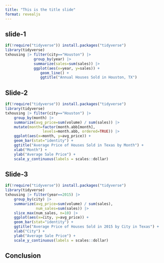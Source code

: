 ```yaml
---
title: "This is the title slide"
format: revealjs
---
```


## slide-1

``` r
if(!require("tidyverse")) install.packages("tidyverse")
library(tidyverse)
txhousing |> filter(city=="Houston") |> 
             group_by(year) |> 
             summarize(sales=sum(sales)) |> 
             ggplot(aes(x=year, y=sales)) + 
                geom_line() + 
                ggtitle("Annual Houses Sold in Houston, TX")
```

## Slide-2

``` r
if(!require("tidyverse")) install.packages("tidyverse")
library(tidyverse)
txhousing |> filter(city=="Houston") |> 
    group_by(month) |> 
    summarize(avg_price=sum(volume) / sum(sales)) |> 
    mutate(month=factor(month.abb[month], 
                 levels=month.abb, ordered=TRUE)) |>
    ggplot(aes(x=month, y=avg_price)) + 
    geom_bar(stat="identity") + 
    ggtitle("Average Price of Houses Sold in Texas by Month") + 
    xlab("Month") + 
    ylab("Average Sale Price") + 
    scale_y_continuous(labels = scales::dollar)
```

## Slide-3

``` r
if(!require("tidyverse")) install.packages("tidyverse")
library(tidyverse)
txhousing |> filter(year==2015) |> 
    group_by(city) |> 
    summarize(avg_price=sum(volume) / sum(sales),
              num_sales=sum(sales)) |> 
    slice_max(num_sales, n=10) |>
    ggplot(aes(x=city, y=avg_price)) + 
    geom_bar(stat="identity") + 
    ggtitle("Average Price of Houses Sold in 2015 by City in Texas") + 
    xlab("City") + 
    ylab("Average Sale Price") + 
    scale_y_continuous(labels = scales::dollar)
```

## Conclusion


